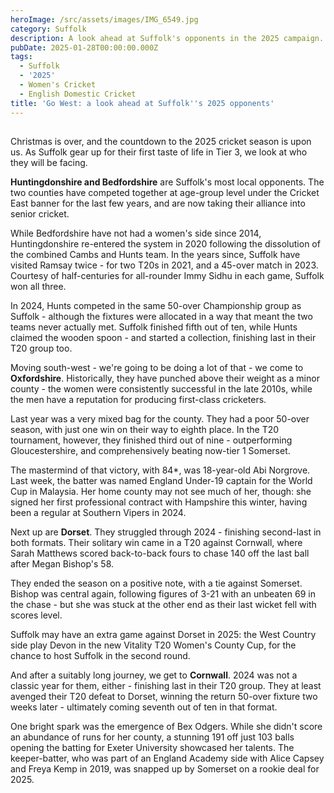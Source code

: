 ```yaml
---
heroImage: /src/assets/images/IMG_6549.jpg
category: Suffolk
description: A look ahead at Suffolk's opponents in the 2025 campaign.
pubDate: 2025-01-28T00:00:00.000Z
tags:
  - Suffolk
  - '2025'
  - Women's Cricket
  - English Domestic Cricket
title: 'Go West: a look ahead at Suffolk''s 2025 opponents'
---
```


##

Christmas is over, and the countdown to the 2025 cricket season is upon us. As Suffolk gear up for their first taste of life in Tier 3, we look at who they will be facing.

**Huntingdonshire and Bedfordshire** are Suffolk's most local opponents. The two counties have competed together at age-group level under the Cricket East banner for the last few years, and are now taking their alliance into senior cricket.

While Bedfordshire have not had a women's side since 2014, Huntingdonshire re-entered the system in 2020 following the dissolution of the combined Cambs and Hunts team. In the years since, Suffolk have visited Ramsay twice - for two T20s in 2021, and a 45-over match in 2023. Courtesy of half-centuries for all-rounder Immy Sidhu in each game, Suffolk won all three.

In 2024, Hunts competed in the same 50-over Championship group as Suffolk - although the fixtures were allocated in a way that meant the two teams never actually met. Suffolk finished fifth out of ten, while Hunts claimed the wooden spoon - and started a collection, finishing last in their T20 group too.

Moving south-west - we're going to be doing a lot of that - we come to **Oxfordshire**. Historically, they have punched above their weight as a minor county - the women were consistently successful in the late 2010s, while the men have a reputation for producing first-class cricketers.

Last year was a very mixed bag for the county. They had a poor 50-over season, with just one win on their way to eighth place. In the T20 tournament, however, they finished third out of nine - outperforming Gloucestershire, and comprehensively beating now-tier 1 Somerset.

The mastermind of that victory, with 84\*, was 18-year-old Abi Norgrove. Last week, the batter was named England Under-19 captain for the World Cup in Malaysia. Her home county may not see much of her, though: she signed her first professional contract with Hampshire this winter, having been a regular at Southern Vipers in 2024.

Next up are **Dorset**. They struggled through 2024 - finishing second-last in both formats. Their solitary win came in a T20 against Cornwall, where Sarah Matthews scored back-to-back fours to chase 140 off the last ball after Megan Bishop's 58.

They ended the season on a positive note, with a tie against Somerset. Bishop was central again, following figures of 3-21 with an unbeaten 69 in the chase - but she was stuck at the other end as their last wicket fell with scores level.

Suffolk may have an extra game against Dorset in 2025: the West Country side play Devon in the new Vitality T20 Women's County Cup, for the chance to host Suffolk in the second round.

And after a suitably long journey, we get to **Cornwall**. 2024 was not a classic year for them, either - finishing last in their T20 group. They at least avenged their T20 defeat to Dorset, winning the return 50-over fixture two weeks later - ultimately coming seventh out of ten in that format.

One bright spark was the emergence of Bex Odgers. While she didn't score an abundance of runs for her county, a stunning 191 off just 103 balls opening the batting for Exeter University showcased her talents. The keeper-batter, who was part of an England Academy side with Alice Capsey and Freya Kemp in 2019, was snapped up by Somerset on a rookie deal for 2025.
